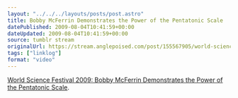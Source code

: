 ```yaml
---
layout: "../../../layouts/posts/post.astro"
title: Bobby McFerrin Demonstrates the Power of the Pentatonic Scale
datePublished: 2009-08-04T10:41:59+00:00
dateUpdated: 2009-08-04T10:41:59+00:00
source: tumblr stream
originalUrl: https://stream.anglepoised.com/post/155567905/world-science-festival-2009-bobby-mcferrin
tags: ["linklog"]
format: "video"
---
```



<YouTube id="https://www.youtube.com/watch?v=ne6tB2KiZuk" />

[World Science Festival 2009: Bobby McFerrin Demonstrates the Power of the Pentatonic Scale][1].

[1]: https://www.youtube.com/watch?v=ne6tB2KiZuk
